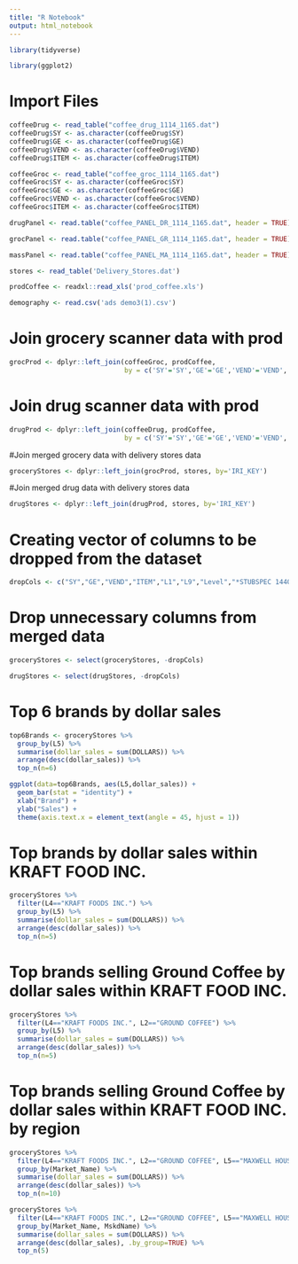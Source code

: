```yaml
---
title: "R Notebook"
output: html_notebook
---
```


```r
library(tidyverse)
```
```r
library(ggplot2)
```
# Import Files
```r
coffeeDrug <- read_table("coffee_drug_1114_1165.dat")
coffeeDrug$SY <- as.character(coffeeDrug$SY)
coffeeDrug$GE <- as.character(coffeeDrug$GE)
coffeeDrug$VEND <- as.character(coffeeDrug$VEND)
coffeeDrug$ITEM <- as.character(coffeeDrug$ITEM)
```
```r
coffeeGroc <- read_table("coffee_groc_1114_1165.dat")
coffeeGroc$SY <- as.character(coffeeGroc$SY)
coffeeGroc$GE <- as.character(coffeeGroc$GE)
coffeeGroc$VEND <- as.character(coffeeGroc$VEND)
coffeeGroc$ITEM <- as.character(coffeeGroc$ITEM)
```
```r
drugPanel <- read.table("coffee_PANEL_DR_1114_1165.dat", header = TRUE)
```
```r
grocPanel <- read.table("coffee_PANEL_GR_1114_1165.dat", header = TRUE)
```
```r
massPanel <- read.table("coffee_PANEL_MA_1114_1165.dat", header = TRUE)
```
```r
stores <- read_table('Delivery_Stores.dat')
```
```r
prodCoffee <- readxl::read_xls('prod_coffee.xls')
```
```r
demography <- read.csv('ads demo3(1).csv')
```

# Join grocery scanner data with prod
```r
grocProd <- dplyr::left_join(coffeeGroc, prodCoffee, 
                             by = c('SY'='SY','GE'='GE','VEND'='VEND','ITEM'='ITEM'))
```
# Join drug scanner data with prod
```r
drugProd <- dplyr::left_join(coffeeDrug, prodCoffee, 
                             by = c('SY'='SY','GE'='GE','VEND'='VEND','ITEM'='ITEM'))
```

#Join merged grocery data with delivery stores data
```r
groceryStores <- dplyr::left_join(grocProd, stores, by='IRI_KEY')
```

#Join merged drug data with delivery stores data
```r
drugStores <- dplyr::left_join(drugProd, stores, by='IRI_KEY')
```

# Creating vector of columns to be dropped from the dataset
```r
dropCols <- c("SY","GE","VEND","ITEM","L1","L9","Level","*STUBSPEC 1440RC                                                         00004","FAT CONTENT","FORM...21","EST_ACV","Open","Clsd")
```

# Drop unnecessary columns from merged data
```r
groceryStores <- select(groceryStores, -dropCols)
```

```r
drugStores <- select(drugStores, -dropCols)
```

# Top 6 brands by dollar sales
```r
top6Brands <- groceryStores %>% 
  group_by(L5) %>% 
  summarise(dollar_sales = sum(DOLLARS)) %>% 
  arrange(desc(dollar_sales)) %>% 
  top_n(n=6)
```

```r
ggplot(data=top6Brands, aes(L5,dollar_sales)) + 
  geom_bar(stat = "identity") +
  xlab("Brand") + 
  ylab("Sales") +
  theme(axis.text.x = element_text(angle = 45, hjust = 1))
```

# Top brands by dollar sales within KRAFT FOOD INC.
```r
groceryStores %>% 
  filter(L4=="KRAFT FOODS INC.") %>%
  group_by(L5) %>% 
  summarise(dollar_sales = sum(DOLLARS)) %>% 
  arrange(desc(dollar_sales)) %>%
  top_n(n=5)
```

# Top brands selling Ground Coffee by dollar sales within KRAFT FOOD INC.
```r
groceryStores %>% 
  filter(L4=="KRAFT FOODS INC.", L2=="GROUND COFFEE") %>%
  group_by(L5) %>% 
  summarise(dollar_sales = sum(DOLLARS)) %>% 
  arrange(desc(dollar_sales)) %>%
  top_n(n=5)
```

# Top brands selling Ground Coffee by dollar sales within KRAFT FOOD INC. by region
```r
groceryStores %>% 
  filter(L4=="KRAFT FOODS INC.", L2=="GROUND COFFEE", L5=="MAXWELL HOUSE") %>%
  group_by(Market_Name) %>% 
  summarise(dollar_sales = sum(DOLLARS)) %>% 
  arrange(desc(dollar_sales)) %>%
  top_n(n=10)
```

```r
groceryStores %>% 
  filter(L4=="KRAFT FOODS INC.", L2=="GROUND COFFEE", L5=="MAXWELL HOUSE") %>%
  group_by(Market_Name, MskdName) %>% 
  summarise(dollar_sales = sum(DOLLARS)) %>% 
  arrange(desc(dollar_sales), .by_group=TRUE) %>%
  top_n(5)
```


